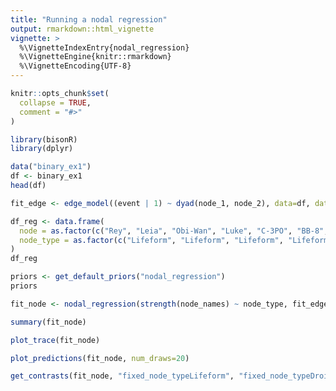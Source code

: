 ```yaml
---
title: "Running a nodal regression"
output: rmarkdown::html_vignette
vignette: >
  %\VignetteIndexEntry{nodal_regression}
  %\VignetteEngine{knitr::rmarkdown}
  %\VignetteEncoding{UTF-8}
---
```


```r
knitr::opts_chunk$set(
  collapse = TRUE,
  comment = "#>"
)
```

```r
library(bisonR)
library(dplyr)
```

```r
data("binary_ex1")
df <- binary_ex1
head(df)
```

```r
fit_edge <- edge_model((event | 1) ~ dyad(node_1, node_2), data=df, data_type="binary", mc_cores=4, verbose=TRUE)
```

```r
df_reg <- data.frame(
  node = as.factor(c("Rey", "Leia", "Obi-Wan", "Luke", "C-3PO", "BB-8", "R2-D2", "D-O")),
  node_type = as.factor(c("Lifeform", "Lifeform", "Lifeform", "Lifeform", "Droid", "Droid", "Droid", "Droid"))
)
df_reg
```

```r
priors <- get_default_priors("nodal_regression")
priors
```

```r
fit_node <- nodal_regression(strength(node_names) ~ node_type, fit_edge, df_reg, priors=priors)
```

```r
summary(fit_node)
```

```r
plot_trace(fit_node)
```

```r
plot_predictions(fit_node, num_draws=20)
```

```r
get_contrasts(fit_node, "fixed_node_typeLifeform", "fixed_node_typeDroid")
```
